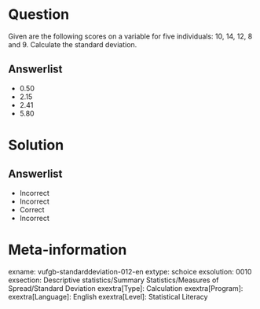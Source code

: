 Question
========

Given are the following scores on a variable for five individuals: 10, 14, 12, 8 and 9. Calculate the standard deviation.

Answerlist
----------
* 0.50
* 2.15
* 2.41
* 5.80

Solution
========

Answerlist
----------
* Incorrect
* Incorrect
* Correct
* Incorrect

Meta-information
================
exname: vufgb-standarddeviation-012-en
extype: schoice
exsolution: 0010
exsection: Descriptive statistics/Summary Statistics/Measures of Spread/Standard Deviation
exextra[Type]: Calculation
exextra[Program]: 
exextra[Language]: English
exextra[Level]: Statistical Literacy
